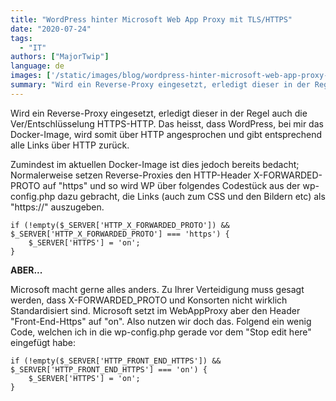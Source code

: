 ```yaml
---
title: "WordPress hinter Microsoft Web App Proxy mit TLS/HTTPS"
date: "2020-07-24"
tags: 
  - "IT"
authors: ["MajorTwip"]
language: de
images: ['/static/images/blog/wordpress-hinter-microsoft-web-app-proxy-mit-tls-https/Capture.png']
summary: "Wird ein Reverse-Proxy eingesetzt, erledigt dieser in der Regel auch die Ver/Entschlüsselung HTTPS-HTTP. Das heisst, dass WordPress, bei mir das Docker-Image, wird somit über HTTP angesprochen und gibt entsprechend alle Links über HTTP zurück."
---
```


Wird ein Reverse-Proxy eingesetzt, erledigt dieser in der Regel auch die Ver/Entschlüsselung HTTPS-HTTP. Das heisst, dass WordPress, bei mir das Docker-Image, wird somit über HTTP angesprochen und gibt entsprechend alle Links über HTTP zurück.

Zumindest im aktuellen Docker-Image ist dies jedoch bereits bedacht; Normalerweise setzen Reverse-Proxies den HTTP-Header X-FORWARDED-PROTO auf "https" und so wird WP über folgendes Codestück aus der wp-config.php dazu gebracht, die Links (auch zum CSS und den Bildern etc) als "https://" auszugeben.


```
if (!empty($_SERVER['HTTP_X_FORWARDED_PROTO']) && $_SERVER['HTTP_X_FORWARDED_PROTO'] === 'https') {
	$_SERVER['HTTPS'] = 'on';
}
```

**ABER...**

Microsoft macht gerne alles anders. Zu Ihrer Verteidigung muss gesagt werden, dass X-FORWARDED\_PROTO und Konsorten nicht wirklich Standardisiert sind. Microsoft setzt im WebAppProxy aber den Header "Front-End-Https" auf "on". Also nutzen wir doch das. Folgend ein wenig Code, welchen ich in die wp-config.php gerade vor dem "Stop edit here" eingefügt habe:

```
if (!empty($_SERVER['HTTP_FRONT_END_HTTPS']) && $_SERVER['HTTP_FRONT_END_HTTPS'] === 'on') {
	$_SERVER['HTTPS'] = 'on';
}
```
